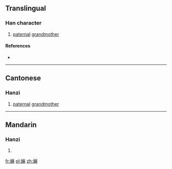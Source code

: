 ==Translingual==

===Han character===
{{Han char|rn=38|rad=女|as=11|sn=14|four=|canj=女戈木木 (VIDD)|ids=⿰[[女]][[麻]]}}

# {{context|Cantonese|lang=mul}} [[paternal]] [[grandmother]]

====References====
* {{Han ref|kx=0270.311|hdz=80018.130|uh=5AF2|ud=23282}}

----

==Cantonese==

===Hanzi===
{{yue-hanzi|jyut=[[maa4]]|y=ma4}}

# [[paternal]] [[grandmother]]

----

==Mandarin==

===Hanzi===
{{cmn-hanzi|pin=[[ma]]|wg=ma}}

# {{defn|lang=cmn|sort=女11}}

[[fr:嫲]]
[[pl:嫲]]
[[zh:嫲]]